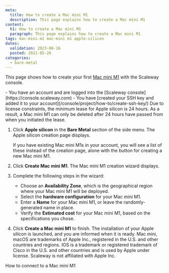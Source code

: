```yaml
---
meta:
  title: How to create a Mac mini M1
  description: This page explains how to create a Mac mini M1
content:
  h1: How to create a Mac mini M1
  paragraph: This page explains how to create a Mac mini M1
tags: mac-mini-m1 mac-mini m1 apple-silicon 
dates:
  validation: 2023-06-16
  posted: 2021-05-26
categories:
  - bare-metal
---
```


This page shows how to create your first [Mac mini M1](/bare-metal/apple-silicon/concepts/#mac-mini-m1) with the Scaleway console.

<Macro id="iam-requirements" />

<Message type="requirement">
  - You have an account and are logged into the [Scaleway console](https://console.scaleway.com)
  - You have [created your SSH key and added it to your account](/console/project/how-to/create-ssh-key/)
</Message>


<Message type="important">
  Due to license constraints, the minimum lease for Apple silicon is 24 hours. As a result, a Mac mini M1 can only be deleted after 24 hours have passed from when you initiated the lease.
</Message>

1. Click **Apple silicon** in the **Bare Metal** section of the side menu. The Apple silicon creation page displays. 
    <Lightbox src="scaleway-m1-splash.webp" alt="" />
    
    <Message type="note">
      If you have existing Mac mini M1s in your account, you will see a list of
      these instead of the creation page, alone with the <Icon name="plus" />
      button for creating a new Mac mini M1.
    </Message>
2. Click **Create Mac mini M1**. The Mac mini M1 creation wizard displays.
3. Complete the following steps in the wizard: 
    - Choose an **Availability Zone**, which is the geographical region where your Mac mini M1 will be deployed.
    - Select the **hardware configuration** for your Mac mini M1. 
    - Enter a **Name** for your Mac mini M1, or leave the randomly-generated name in place. 
    - Verify the **Estimated cost** for your Mac mini M1, based on the specifications you chose.
4. Click **Create a Mac mini M1** to finish. The installation of your Apple silicon is launched, and you are informed when it is ready.
    <Message type="note">
      Mac mini, macOS are trademarks of Apple Inc., registered in the U.S. and other countries and regions. IOS is a trademark or registered trademark of Cisco in the U.S. and other countries and is used by Apple under license. Scaleway is not affiliated with Apple Inc.
    </Message> 


<Navigation title="See Also">
  <NextButton to="/bare-metal/apple-silicon/how-to/connect-to-mac-mini-m1/">How to connect to a Mac mini M1</NextButton>
</Navigation>